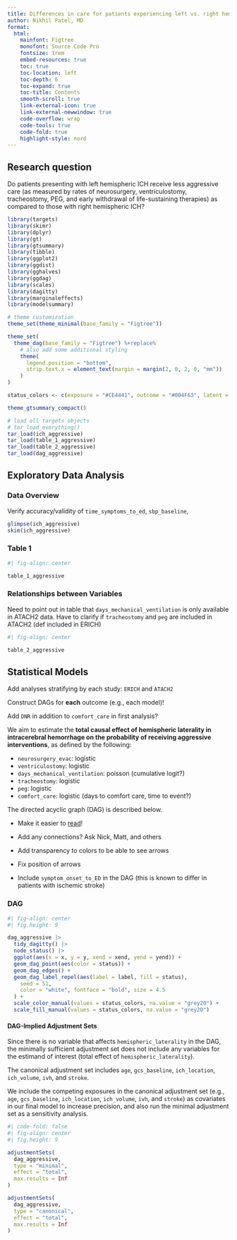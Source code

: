 ```yaml
---
title: Differences in care for patients experiencing left vs. right hemisphere ICH
author: Nikhil Patel, MD
format:
  html: 
    mainfont: Figtree
    monofont: Source Code Pro
    fontsize: 1rem
    embed-resources: true
    toc: true
    toc-location: left
    toc-depth: 6
    toc-expand: true
    toc-title: Contents
    smooth-scroll: true
    link-external-icon: true
    link-external-newwindow: true
    code-overflow: wrap
    code-tools: true
    code-fold: true
    highlight-style: nord
---
```


::: {.callout-note icon="false"}
## Research question

Do patients presenting with left hemispheric ICH receive less aggressive care (as measured by rates of neurosurgery, ventriculostomy, tracheostomy, PEG, and early withdrawal of life-sustaining therapies) as compared to those with right hemispheric ICH?

:::


```r

library(targets)
library(skimr)
library(dplyr)
library(gt)
library(gtsummary)
library(tibble)
library(ggplot2)
library(ggdist)
library(gghalves)
library(ggdag)
library(scales)
library(dagitty)
library(marginaleffects)
library(modelsummary)

# theme customization
theme_set(theme_minimal(base_family = "Figtree"))

theme_set(
  theme_dag(base_family = "Figtree") %+replace%
    # also add some additional styling
    theme(
      legend.position = "bottom",
      strip.text.x = element_text(margin = margin(2, 0, 2, 0, "mm"))
    )
)

status_colors <- c(exposure = "#CE4441", outcome = "#004F63", latent = "grey80")

theme_gtsummary_compact()

# load all targets objects
# tar_load_everything()
tar_load(ich_aggressive)
tar_load(table_1_aggressive)
tar_load(table_2_aggressive)
tar_load(dag_aggressive)

```

## Exploratory Data Analysis

### Data Overview

::: {.callout-warning title="Issues to Address"}

Verify accuracy/validity of `time_symptoms_to_ed`, `sbp_baseline`, 

:::

```r

glimpse(ich_aggressive)
skim(ich_aggressive)

```


### Table 1

```r
#| fig-align: center

table_1_aggressive

```


### Relationships between Variables

::: {.callout-important title="Other Considerations"}

Need to point out in table that `days_mechanical_ventilation` is only available in ATACH2 data. Have to clarify if `tracheostomy` and `peg` are included in ATACH2 (def included in ERICH)

:::

```r
#| fig-align: center

table_2_aggressive

```

## Statistical Models

::: {.callout-important title="Other Considerations"}

Add analyses stratifying by each study: `ERICH` and `ATACH2`

Construct DAGs for **each** outcome (e.g., each model)!

Add `DNR` in addition to `comfort_care` in first analysis? 

:::

We aim to estimate the **total causal effect of hemispheric laterality in intracerebral hemorrhage on the probability of receiving aggressive interventions**, as defined by the following:

* `neurosurgery_evac`: logistic
* `ventriculostomy`: logistic
* `days_mechanical_ventilation`: poisson (cumulative logit?)
* `tracheostomy`: logistic
* `peg`: logistic
* `comfort_care`: logistic (days to comfort care, time to event?)

The directed acyclic graph (DAG) is described below. 

::: {.callout-warning title="Issues to Address"}

* Make it easier to [read](https://github.com/sakeefkarim/intro_ggdag_script/blob/main/code/code_intro_ggdag.R)! 

* Add any connections? Ask Nick, Matt, and others

* Add transparency to colors to be able to see arrows

* Fix position of arrows

* Include `symptom_onset_to_ED` in the DAG (this is known to differ in patients with ischemic stroke)

:::

### DAG

```r
#| fig-align: center
#| fig.height: 9

dag_aggressive |>
  tidy_dagitty() |>
  node_status() |>
  ggplot(aes(x = x, y = y, xend = xend, yend = yend)) +
  geom_dag_point(aes(color = status)) +
  geom_dag_edges() +
  geom_dag_label_repel(aes(label = label, fill = status),
    seed = 51,
    color = "white", fontface = "bold", size = 4.5
  ) +
  scale_color_manual(values = status_colors, na.value = "grey20") +
  scale_fill_manual(values = status_colors, na.value = "grey20")

```

#### DAG-Implied Adjustment Sets

Since there is no variable that affects `hemispheric_laterality` in the DAG, the minimally sufficient adjustment set does not include any variables for the estimand of interest (total effect of `hemispheric_laterality`).

The canonical adjustment set includes `age`, `gcs_baseline`, `ich_location`, `ich_volume`, `ivh`, and `stroke`.

We include the competing exposures in the canonical adjustment set (e.g., `age`, `gcs_baseline`, `ich_location`, `ich_volume`, `ivh`, and `stroke`) as covariates in our final model to increase precision, and also run the minimal adjustment set as a sensitivity analysis.

```r
#| code-fold: false
#| fig-align: center
#| fig.height: 9

adjustmentSets(
  dag_aggressive,
  type = "minimal",
  effect = "total",
  max.results = Inf
)

adjustmentSets(
  dag_aggressive,
  type = "canonical",
  effect = "total",
  max.results = Inf
)

```

